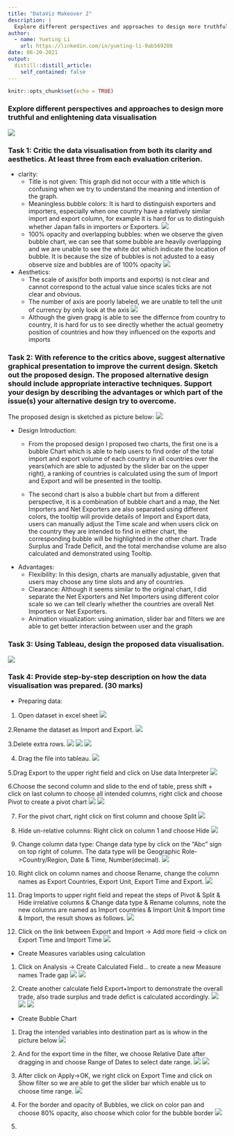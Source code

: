 ```yaml
---
title: "DataViz Makeover 2"
description: |
  Explore different perspectives and approaches to design more truthful and enlightening data visualisation
author:
  - name: Yueting Li
    url: https://linkedin.com/in/yueting-li-9ab569208
date: 06-20-2021
output:
  distill::distill_article:
    self_contained: false
---
```


```r
knitr::opts_chunk$set(echo = TRUE)
```


### Explore different perspectives and approaches to design more truthful and enlightening data visualisation
![](image\Makeover.jpg)

### Task 1:	Critic the data visualisation from both its clarity and aesthetics. At least three from each evaluation criterion.
* clarity:
  * Title is not given: This graph did not occur with a title which is confusing when we try to understand the meaning and intention of the graph.
  *	Meaningless bubble colors: It is hard to distinguish exporters and importers, especially when one country have a relatively similar import and export column, for example it is hard for us to distinguish whether Japan falls in importers or Exporters.
  ![](image\japan.png)
  * 100% opacity and overlapping bubbles: when we observe the given bubble chart, we can see that some bubble are heavily overlapping and we are unable to see the white dot which indicate the location of bubble. It is because the size of bubbles is not adusted to a easy observe size and bubbles are of 100% opacity
![](image\overlapping.png)

* Aesthetics:
  * The scale of axis(for both imports and exports) is not clear and cannot correspond to the actual value since scales ticks are not clear and obvious.
  * The number of axis are poorly labeled, we are unable to tell the unit of currency by only look at the axis
![](image\axis.png)
  * Although the given grapg is able to see the differnce from country to country, it is hard for us to see directly whether the actual geometry position of countries and how they influenced on the exports and imports


### Task 2:	With reference to the critics above, suggest alternative graphical presentation to improve the current design. Sketch out the proposed design. The proposed alternative design should include appropriate interactive techniques. Support your design by describing the advantages or which part of the issue(s) your alternative design try to overcome.
The proposed design is sketched as picture below:
  ![](image\sketch.jpg)

* Design Introduction:
  * From the proposed design I proposed two charts, the first one is a bubble Chart which is able to help users to find order of the total import and export volume of each country in all countries over the years(which are able to adjusted by the slider bar on the upper right), a ranking of countries is calculated using the sum of Import and Export and will be presented in the tooltip. 

  * The second chart is also a bubble chart but from a different perspective, it is a combination of bubble chart and a map, the Net Importers and Net Exporters are also separated using different colors, the tooltip will provide details of Import and Export data, users can manually adjust the Time scale and when users click on the country they are intended to find in either chart, the corresponding bubble will be highlighted in the other chart. Trade Surplus and Trade Deficit, and the total merchandise volume are also calculated and demonstrated using Tooltip.

* Advantages:
  * Flexibility: In this design, charts are manually adjustable, given that users may choose any time slots and any of countries.
  * Clearance: Although it seems similar to the original chart, I did separate the Net Exporters and Net Importers using different color scale so we can tell clearly whether the countries are overall Net Importers or Net Exporters.
  * Animation visualization: using animation, slider bar and filters we are able to get better interaction between user and the graph


### Task 3: Using Tableau, design the proposed data visualisation.
  ![](image\Tableau.png)

### Task 4: Provide step-by-step description on how the data visualisation was prepared. (30 marks)
* Preparing data:
1. Open dataset in excel sheet
![](image\open1.png)

2.Rename the dataset as Import and Export.
![](image\open2.png)

3.Delete extra rows.
![](image\deleting 1.png)
![](image\deleting 2.png)
![](image\deleting 3.png)

4. Drag the file into tableau.
![](image\import1.png)

5.Drag Export to the upper right field and click on Use data Interpreter
![](image\clean1.png)

6.Choose the second column and slide to the end of table, press shift + click on last column to choose all intended columns, right click and choose Pivot to create a pivot chart
![](image\clean2.png)
![](image\clean3.png)

7. For the pivot chart, right click on first column and choose Split
![](image\clean4.png)

8. Hide un-relative columns: Right click on column 1 and choose Hide
![](image\clean5.png)

9. Change column data type: Change data type by click on the “Abc” sign on top right of column. The data type will be Geographic Role->Country/Region, Date & Time, Number(decimal).
![](image\clean6.png)

10. Right click on column names and choose Rename, change the column names as Export Countries, Export Unit, Export Time and Export.
![](image\clean7.png)

11. Drag Imports to upper right field and repeat the steps of Pivot & Split & Hide irrelative columns & Change data type & Rename columns, note the new columns are named as Import countries & Import Unit & Import time & Import, the result shows as follows.
![](image\clean8.png)

12. Click on the link between Export and Import -> Add more field -> click on Export Time and Import Time 
![](image\clean9.png)

* Create Measures variables using calculation
1. Click on Analysis -> Create Calculated Field… to create a new Measure names Trade gap
![](image\calculation1.png)
![](image\calculation2.png)

2. Create another calculate field Export+Import to demonstrate the overall trade, also trade surplus and trade defict is calculated accordingly.
![](image\calculation3.png)
![](image\calculation4.png)
![](image\calculation5.png)

* Create Bubble Chart
1. Drag the intended variables into destination part as is whow in the picture below
![](image\bubble1.png)

2. And for the export time in the filter, we choose Relative Date after dragging in and choose Range of Dates to select date range.
![](image\bubble2.png)
![](image\bubble3.png)

3. After click on Apply->OK, we right click on Export Time and click on Show filter so we are able to get the slider bar which enable us to choose time range.
![](image\bubble4.png)

4. For the border and opacity of Bubbles, we click on color pan and choose 80% opacity, also choose which color for the bubble border
![](image\bubble5.png)

5.






